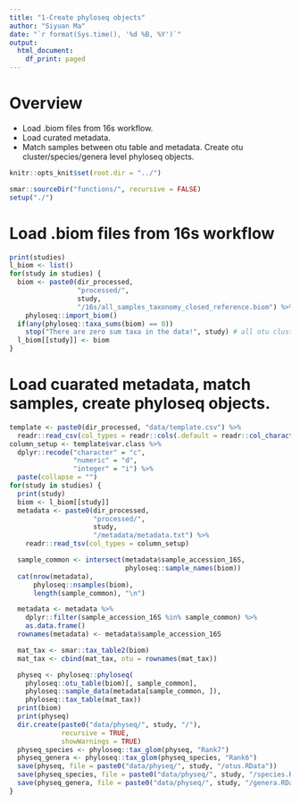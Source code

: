 ```yaml
---
title: "1-Create phyloseq objects"
author: "Siyuan Ma"
date: "`r format(Sys.time(), '%d %B, %Y')`"
output:
  html_document:
    df_print: paged
---
```

# Overview
- Load .biom files from 16s workflow.
- Load curated metadata. 
- Match samples between otu table and metadata. Create otu cluster/species/genera level phyloseq objects.

```r
knitr::opts_knit$set(root.dir = "../")
```

```r
smar::sourceDir("functions/", recursive = FALSE)
setup("./")
```

# Load .biom files from 16s workflow

```r
print(studies)
l_biom <- list()
for(study in studies) {
  biom <- paste0(dir_processed, 
                 "processed/", 
                 study, 
                 "/16s/all_samples_taxonomy_closed_reference.biom") %>% 
    phyloseq::import_biom()
  if(any(phyloseq::taxa_sums(biom) == 0)) 
    stop("There are zero sum taxa in the data!", study) # all otu clusters should have at least some presence in the data, based on the pipeline
  l_biom[[study]] <- biom
}
```

# Load cuarated metadata, match samples, create phyloseq objects.

```r
template <- paste0(dir_processed, "data/template.csv") %>%
  readr::read_csv(col_types = readr::cols(.default = readr::col_character()))
column_setup <- template$var.class %>%
  dplyr::recode("character" = "c",
                "numeric" = "d",
                "integer" = "i") %>%
  paste(collapse = "")
for(study in studies) {
  print(study)
  biom <- l_biom[[study]]
  metadata <- paste0(dir_processed,
                     "processed/",
                     study,
                     "/metadata/metadata.txt") %>%
    readr::read_tsv(col_types = column_setup)

  sample_common <- intersect(metadata$sample_accession_16S,
                             phyloseq::sample_names(biom))
  cat(nrow(metadata),
      phyloseq::nsamples(biom),
      length(sample_common), "\n")

  metadata <- metadata %>%
    dplyr::filter(sample_accession_16S %in% sample_common) %>%
    as.data.frame()
  rownames(metadata) <- metadata$sample_accession_16S

  mat_tax <- smar::tax_table2(biom)
  mat_tax <- cbind(mat_tax, otu = rownames(mat_tax))

  physeq <- phyloseq::phyloseq(
    phyloseq::otu_table(biom)[, sample_common],
    phyloseq::sample_data(metadata[sample_common, ]),
    phyloseq::tax_table(mat_tax))
  print(biom)
  print(physeq)
  dir.create(paste0("data/physeq/", study, "/"),
             recursive = TRUE,
             showWarnings = TRUE)
  physeq_species <- phyloseq::tax_glom(physeq, "Rank7")
  physeq_genera <- phyloseq::tax_glom(physeq_species, "Rank6")
  save(physeq, file = paste0("data/physeq/", study, "/otus.RData"))
  save(physeq_species, file = paste0("data/physeq/", study, "/species.RData"))
  save(physeq_genera, file = paste0("data/physeq/", study, "/genera.RData"))
}
```